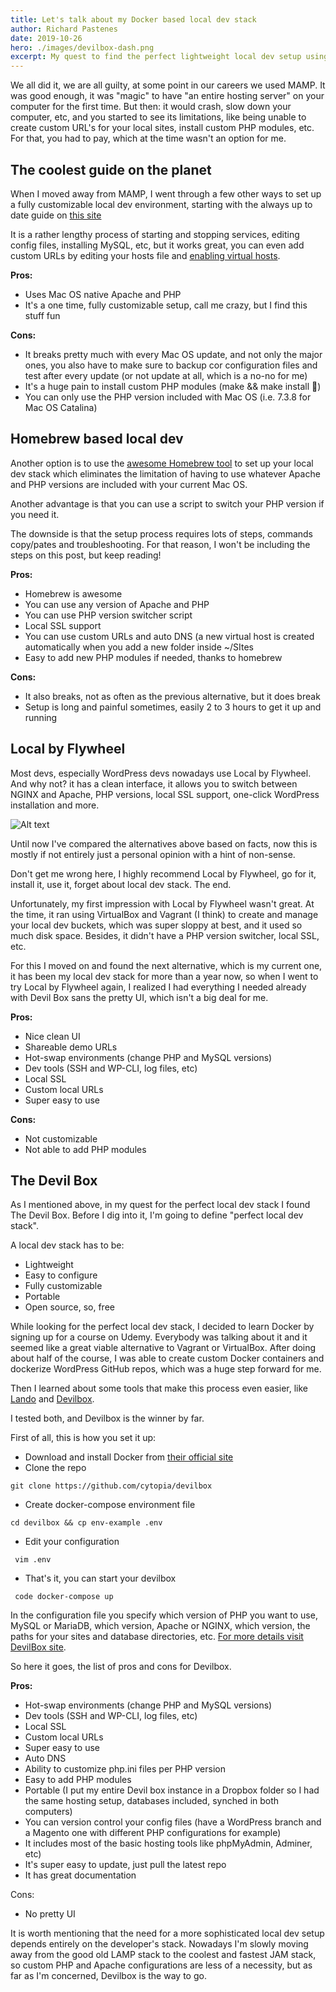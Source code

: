 ```yaml
---
title: Let's talk about my Docker based local dev stack
author: Richard Pastenes
date: 2019-10-26
hero: ./images/devilbox-dash.png
excerpt: My quest to find the perfect lightweight local dev setup using Docker and Dropbox to synch it between two Mac computers.
---
```


We all did it, we are all guilty, at some point in our careers we used MAMP. It was good enough, it was "magic" to have "an entire hosting server" on your computer for the first time. But then: it would crash, slow down your computer, etc, and you started to see its limitations, like being unable to create custom URL's for your local sites, install custom PHP modules, etc. For that, you had to pay, which at the time wasn't an option for me.

## The coolest guide on the planet

When I moved away from MAMP, I went through a few other ways to set up a fully customizable local dev environment, starting with the always up to date guide on [this site](https://coolestguidesontheplanet.com/install-apache-mysql-php-on-macos-catalina-10-15/)

It is a rather lengthy process of starting and stopping services, editing config files, installing MySQL, etc, but it works great, you can even add custom URLs by editing your hosts file and [enabling virtual hosts](https://coolestguidesontheplanet.com/set-up-virtual-hosts-on-macos-catalina-10-15-in-apache/).

**Pros:**

-   Uses Mac OS native Apache and PHP
-   It's a one time, fully customizable setup, call me crazy, but I find this stuff fun

**Cons:**

-   It breaks pretty much with every Mac OS update, and not only the major ones, you also have to make sure to backup cor configuration files and test after every update (or not update at all, which is a no-no for me)
-   It's a huge pain to install custom PHP modules (make && make install 🤮)
-   You can only use the PHP version included with Mac OS (i.e. 7.3.8 for Mac OS Catalina)

## Homebrew based local dev

Another option is to use the [awesome Homebrew tool](https://brew.sh/) to set up your local dev stack which eliminates the limitation of having to use whatever Apache and PHP versions are included with your current Mac OS.

Another advantage is that you can use a script to switch your PHP version if you need it.

The downside is that the setup process requires lots of steps, commands copy/pates and troubleshooting. For that reason, I won't be including the steps on this post, but keep reading!

**Pros:**

-   Homebrew is awesome
-   You can use any version of Apache and PHP
-   You can use PHP version switcher script
-   Local SSL support
-   You can use custom URLs and auto DNS (a new virtual host is created automatically when you add a new folder inside ~/SItes
-   Easy to add new PHP modules if needed, thanks to homebrew

**Cons:**

-   It also breaks, not as often as the previous alternative, but it does break
-   Setup is long and painful sometimes, easily 2 to 3 hours to get it up and running

## Local by Flywheel

Most devs, especially WordPress devs nowadays use Local by Flywheel. And why not? it has a clean interface, it allows you to switch between NGINX and Apache, PHP versions, local SSL support, one-click WordPress installation and more.

<div className="Image__Small">
    <img
        src="./images/local-by-flywheel.png"
        title="Logo Title Text 1"
        alt="Alt text"
    />
</div>

Until now I've compared the alternatives above based on facts, now this is mostly if not entirely just a personal opinion with a hint of non-sense.

Don't get me wrong here, I highly recommend Local by Flywheel, go for it, install it, use it, forget about local dev stack. The end.

Unfortunately, my first impression with Local by Flywheel wasn't great. At the time, it ran using VirtualBox and Vagrant (I think) to create and manage your local dev buckets, which was super sloppy at best, and it used so much disk space. Besides, it didn't have a PHP version switcher, local SSL, etc.

For this I moved on and found the next alternative, which is my current one, it has been my local dev stack for more than a year now, so when I went to try Local by Flywheel again, I realized I had everything I needed already with Devil Box sans the pretty UI, which isn't a big deal for me.

**Pros:**

-   Nice clean UI
-   Shareable demo URLs
-   Hot-swap environments (change PHP and MySQL versions)
-   Dev tools (SSH and WP-CLI, log files, etc)
-   Local SSL
-   Custom local URLs
-   Super easy to use

**Cons:**

-   Not customizable
-   Not able to add PHP modules

## The Devil Box

As I mentioned above, in my quest for the perfect local dev stack I found The Devil Box. Before I dig into it, I'm going to define "perfect local dev stack".

A local dev stack has to be:

-   Lightweight
-   Easy to configure
-   Fully customizable
-   Portable
-   Open source, so, free

While looking for the perfect local dev stack, I decided to learn Docker by signing up for a course on Udemy. Everybody was talking about it and it seemed like a great viable alternative to Vagrant or VirtualBox. After doing about half of the course, I was able to create custom Docker containers and dockerize WordPress GitHub repos, which was a huge step forward for me.

Then I learned about some tools that make this process even easier, like [Lando](https://github.com/lando/lando) and [Devilbox](http://devilbox.org/).

I tested both, and Devilbox is the winner by far.

First of all, this is how you set it up:

-   Download and install Docker from [their official site](https://www.docker.com/products/docker-desktop)
-   Clone the repo

```shell
git clone https://github.com/cytopia/devilbox
```

-   Create docker-compose environment file

```shell
cd devilbox && cp env-example .env
```

-   Edit your configuration

```shell
 vim .env
```

-   That's it, you can start your devilbox

```shell
 code docker-compose up
```

In the configuration file you specify which version of PHP you want to use, MySQL or MariaDB, which version, Apache or NGINX, which version, the paths for your sites and database directories, etc. [For more details visit DevilBox site](http://devilbox.org/).

So here it goes, the list of pros and cons for Devilbox.

**Pros:**

-   Hot-swap environments (change PHP and MySQL versions)
-   Dev tools (SSH and WP-CLI, log files, etc)
-   Local SSL
-   Custom local URLs
-   Super easy to use
-   Auto DNS
-   Ability to customize php.ini files per PHP version
-   Easy to add PHP modules
-   Portable (I put my entire Devil box instance in a Dropbox folder so I had the same hosting setup, databases included, synched in both computers)
-   You can version control your config files (have a WordPress branch and a Magento one with different PHP configurations for example)
-   It includes most of the basic hosting tools like phpMyAdmin, Adminer, etc)
-   It's super easy to update, just pull the latest repo
-   It has great documentation

Cons:

-   No pretty UI

It is worth mentioning that the need for a more sophisticated local dev setup depends entirely on the developer's stack. Nowadays I'm slowly moving away from the good old LAMP stack to the coolest and fastest JAM stack, so custom PHP and Apache configurations are less of a necessity, but as far as I'm concerned, Devilbox is the way to go.

